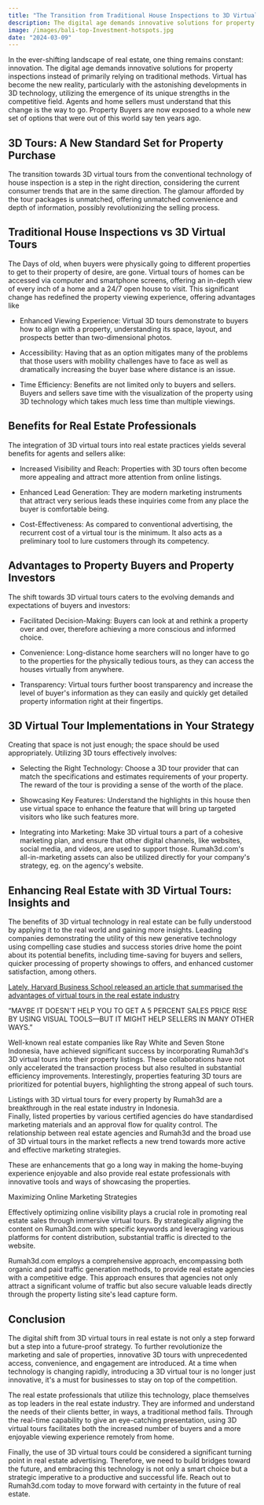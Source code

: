 ```yaml
---
title: "The Transition from Traditional House Inspections to 3D Virtual Tours in the Real Estate Industry"
description: The digital age demands innovative solutions for property inspections instead of primarily relying on traditional methods. Virtual has become the new reality, particularly with the astonishing developments in 3D technology, utilizing the emergence of its unique strengths in the competitive field. Agents and home sellers must understand that this change is the way to go. Property Buyers are now exposed to a whole new set of options that were out of this world say ten years ago.
image: /images/bali-top-Investment-hotspots.jpg
date: "2024-03-09"
---
```


In the ever-shifting landscape of real estate, one thing remains constant: innovation. The digital age demands innovative solutions for property inspections instead of primarily relying on traditional methods. Virtual has become the new reality, particularly with the astonishing developments in 3D technology, utilizing the emergence of its unique strengths in the competitive field. Agents and home sellers must understand that this change is the way to go. Property Buyers are now exposed to a whole new set of options that were out of this world say ten years ago.


## 3D Tours: A New Standard Set for Property Purchase

The transition towards 3D virtual tours from the conventional technology of house inspection is a step in the right direction, considering the current consumer trends that are in the same direction. The glamour afforded by the tour packages is unmatched, offering unmatched convenience and depth of information, possibly revolutionizing the selling process.


## Traditional House Inspections vs 3D Virtual Tours

The Days of old, when buyers were physically going to different properties to get to their property of desire, are gone. Virtual tours of homes can be accessed via computer and smartphone screens, offering an in-depth view of every inch of a home and a 24/7 open house to visit. This significant change has redefined the property viewing experience, offering advantages like

- Enhanced Viewing Experience: Virtual 3D tours demonstrate to buyers how to align with a property, understanding its space, layout, and prospects better than two-dimensional photos.

- Accessibility: Having that as an option mitigates many of the problems that those users with mobility challenges have to face as well as dramatically increasing the buyer base where distance is an issue.

- Time Efficiency: Benefits are not limited only to buyers and sellers. Buyers and sellers save time with the visualization of the property using 3D technology which takes much less time than multiple viewings.


## Benefits for Real Estate Professionals

The integration of 3D virtual tours into real estate practices yields several benefits for agents and sellers alike:

- Increased Visibility and Reach: Properties with 3D tours often become more appealing and attract more attention from online listings.

- Enhanced Lead Generation: They are modern marketing instruments that attract very serious leads these inquiries come from any place the buyer is comfortable being.

- Cost-Effectiveness: As compared to conventional advertising, the recurrent cost of a virtual tour is the minimum. It also acts as a preliminary tool to lure customers through its competency.


## Advantages to Property Buyers and Property Investors

The shift towards 3D virtual tours caters to the evolving demands and expectations of buyers and investors:

- Facilitated Decision-Making: Buyers can look at and rethink a property over and over, therefore achieving a more conscious and informed choice.

- Convenience: Long-distance home searchers will no longer have to go to the properties for the physically tedious tours, as they can access the houses virtually from anywhere.

- Transparency: Virtual tours further boost transparency and increase the level of buyer's information as they can easily and quickly get detailed property information right at their fingertips.


## 3D Virtual Tour Implementations in Your Strategy

Creating that space is not just enough; the space should be used appropriately. Utilizing 3D tours effectively involves:

- Selecting the Right Technology: Choose a 3D tour provider that can match the specifications and estimates requirements of your property. The reward of the tour is providing a sense of the worth of the place.

- Showcasing Key Features: Understand the highlights in this house then use virtual space to enhance the feature that will bring up targeted visitors who like such features more.

- Integrating into Marketing: Make 3D virtual tours a part of a cohesive marketing plan, and ensure that other digital channels, like websites, social media, and videos, are used to support those. Rumah3d.com's all-in-marketing assets can also be utilized directly for your company's strategy, eg. on the agency's website.


## Enhancing Real Estate with 3D Virtual Tours: Insights and

The benefits of 3D virtual technology in real estate can be fully understood by applying it to the real world and gaining more insights. Leading companies demonstrating the utility of this new generative technology using compelling case studies and success stories drive home the point about its potential benefits, including time-saving for buyers and sellers, quicker processing of property showings to offers, and enhanced customer satisfaction, among others.

[Lately, Harvard Business School released an article that summarised the advantages of virtual tours in the real estate industry](https://hbswk.hbs.edu/item/are-virtual-tours-still-worth-it-in-real-estate-evidence-from-75000-home-sales)

“MAYBE IT DOESN'T HELP YOU TO GET A 5 PERCENT SALES PRICE RISE BY USING VISUAL TOOLS—BUT IT MIGHT HELP SELLERS IN MANY OTHER WAYS.”

Well-known real estate companies like Ray White and Seven Stone Indonesia, have achieved significant success by incorporating Rumah3d's 3D virtual tours into their property listings. These collaborations have not only accelerated the transaction process but also resulted in substantial efficiency improvements. Interestingly, properties featuring 3D tours are prioritized for potential buyers, highlighting the strong appeal of such tours.

Listings with 3D virtual tours for every property by Rumah3d are a breakthrough in the real estate industry in Indonesia.\
Finally, listed properties by various certified agencies do have standardised marketing materials and an approval flow for quality control.
The relationship between real estate agencies and Rumah3d and the broad use of 3D virtual tours in the market reflects a new trend towards more active and effective marketing strategies.

These are enhancements that go a long way in making the home-buying experience enjoyable and also provide real estate professionals with innovative tools and ways of showcasing the properties.

Maximizing Online Marketing Strategies

Effectively optimizing online visibility plays a crucial role in promoting real estate sales through immersive virtual tours. By strategically aligning the content on Rumah3d.com with specific keywords and leveraging various platforms for content distribution, substantial traffic is directed to the website.

Rumah3d.com employs a comprehensive approach, encompassing both organic and paid traffic generation methods, to provide real estate agencies with a competitive edge. This approach ensures that agencies not only attract a significant volume of traffic but also secure valuable leads directly through the property listing site's lead capture form.


## Conclusion

The digital shift from 3D virtual tours in real estate is not only a step forward but a step into a future-proof strategy. To further revolutionize the marketing and sale of properties, innovative 3D tours with unprecedented access, convenience, and engagement are introduced. At a time when technology is changing rapidly, introducing a 3D virtual tour is no longer just innovative, it's a must for businesses to stay on top of the competition.

The real estate professionals that utilize this technology, place themselves as top leaders in the real estate industry. They are informed and understand the needs of their clients better, in ways, a traditional method fails. Through the real-time capability to give an eye-catching presentation, using 3D virtual tours facilitates both the increased number of buyers and a more enjoyable viewing experience remotely from home.

Finally, the use of 3D virtual tours could be considered a significant turning point in real estate advertising. Therefore, we need to build bridges toward the future, and embracing this technology is not only a smart choice but a strategic imperative to a productive and successful life. Reach out to Rumah3d.com today to move forward with certainty in the future of real estate.
